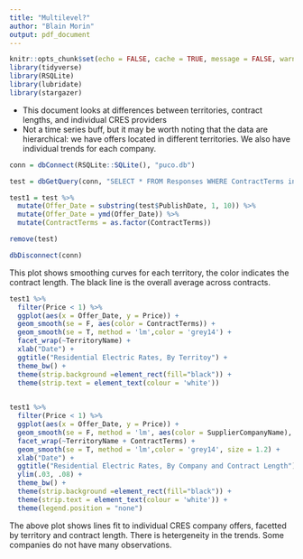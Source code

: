 ```yaml
---
title: "Multilevel?"
author: "Blain Morin"
output: pdf_document
---
```


```r

knitr::opts_chunk$set(echo = FALSE, cache = TRUE, message = FALSE, warning = FALSE)
library(tidyverse)
library(RSQLite)
library(lubridate)
library(stargazer)

```

* This document looks at differences between territories, contract lengths, and individual CRES providers
* Not a time series buff, but it may be worth noting that the data are hierarchical: we have offers located in different territories. We also have individual trends for each company. 


```r

conn = dbConnect(RSQLite::SQLite(), "puco.db")

test = dbGetQuery(conn, "SELECT * FROM Responses WHERE ContractTerms in (3, 12, 24) AND refRateType = 'Fixed' and MeasurementText = 'kWh' AND refRateCode = 'Residential' ")

test1 = test %>%
  mutate(Offer_Date = substring(test$PublishDate, 1, 10)) %>%
  mutate(Offer_Date = ymd(Offer_Date)) %>%
  mutate(ContractTerms = as.factor(ContractTerms)) 

remove(test)

dbDisconnect(conn)

```


This plot shows smoothing curves for each territory, the color indicates the contract length. The black line is the overall average across contracts. 


```r

test1 %>%
  filter(Price < 1) %>%
  ggplot(aes(x = Offer_Date, y = Price)) +
  geom_smooth(se = F, aes(color = ContractTerms)) +
  geom_smooth(se = T, method = 'lm',color = 'grey14') +
  facet_wrap(~TerritoryName) +
  xlab("Date") +
  ggtitle("Residential Electric Rates, By Territoy") +
  theme_bw() +
  theme(strip.background =element_rect(fill="black")) +
  theme(strip.text = element_text(colour = 'white')) 
  

```


```r

test1 %>%
  filter(Price < 1) %>%
  ggplot(aes(x = Offer_Date, y = Price)) +
  geom_smooth(se = F, method = 'lm', aes(color = SupplierCompanyName), alpha = .4) +
  facet_wrap(~TerritoryName + ContractTerms) +
  geom_smooth(se = T, method = 'lm',color = 'grey14', size = 1.2) +
  xlab("Date") +
  ggtitle("Residential Electric Rates, By Company and Contract Length") +
  ylim(.03, .08) +
  theme_bw() +
  theme(strip.background =element_rect(fill="black")) +
  theme(strip.text = element_text(colour = 'white')) +
  theme(legend.position = "none")


```

The above plot shows lines fit to individual CRES company offers, facetted by territory and contract length. There is hetergeneity in the trends. Some companies do not have many observations. 
